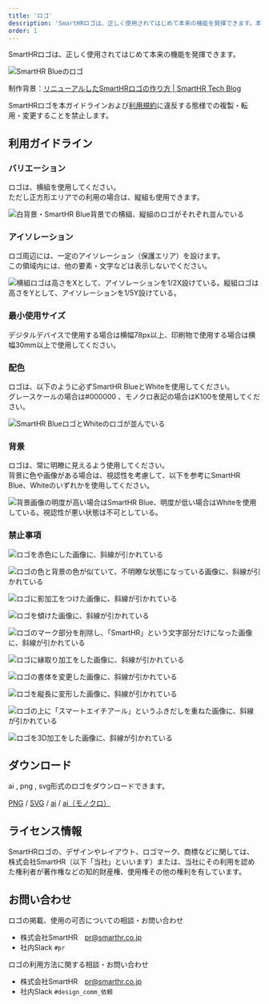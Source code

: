 ```yaml
---
title: 'ロゴ'
description: 'SmartHRロゴは、正しく使用されてはじめて本来の機能を発揮できます。本ガイドラインおよび利用規約にしたがって利用してください。'
order: 1
---
```



SmartHRロゴは、正しく使用されてはじめて本来の機能を発揮できます。

![SmartHR Blueのロゴ](./images/logo.png)

制作背景：<a href="https://tech.smarthr.jp/entry/2017/08/07/090000" target="_blank">リニューアルしたSmartHRロゴの作り方 | SmartHR Tech Blog</a>

SmartHRロゴを本ガイドラインおよび[利用規約](/terms/)に違反する態様での複製・転用・変更することを禁止します。

## 利用ガイドライン

### バリエーション

ロゴは、横組を使用してください。  
ただし正方形エリアでの利用の場合は、縦組も使用できます。

![白背景・SmartHR Blue背景での横組、縦組のロゴがそれぞれ並んでいる](./images/logo_variation.png)

### アイソレーション

ロゴ周辺には、一定のアイソレーション（保護エリア）を設けます。  
この領域内には、他の要素・文字などは表示しないでください。

![横組ロゴは高さをXとして、アイソレーションを1/2X設けている。縦組ロゴは高さをYとして、アイソレーションを1/5Y設けている。](./images/logo_isolation.png)

### 最小使用サイズ

デジタルデバイスで使用する場合は横幅78px以上、印刷物で使用する場合は横幅30mm以上で使用してください。

### 配色

ロゴは、以下のように必ずSmartHR BlueとWhiteを使用してください。  
グレースケールの場合は#000000 、モノクロ表記の場合はK100を使用してください。

![SmartHR BlueロゴとWhiteのロゴが並んでいる](./images/logo_color.png)

### 背景

ロゴは、常に明瞭に見えるよう使用してください。  
背景に色や画像がある場合は、視認性を考慮して、以下を参考にSmartHR Blue、Whiteのいずれかを使用してください。

![背景画像の明度が高い場合はSmartHR Blue、明度が低い場合はWhiteを使用している。視認性が悪い状態は不可としている。](./images/logo_background.png)

### 禁止事項

<Grid>
  <ImgWithDesc description="指定カラー以外で表記してはいけない">

  ![ロゴを赤色にした画像に、斜線が引かれている](./images/logo_ng_color.png)

  </ImgWithDesc>

  <ImgWithDesc description="不明瞭な表示をしてはならない">

  ![ロゴの色と背景の色が似ていて、不明瞭な状態になっている画像に、斜線が引かれている](./images/logo_ng_unclear.png)

  </ImgWithDesc>

  <ImgWithDesc description="シャドウをつけてはいけない">

  ![ロゴに影加工をつけた画像に、斜線が引かれている](./images/logo_ng_shadow.png)

  </ImgWithDesc>

  <ImgWithDesc description="ロゴを傾けてはいけない">

  ![ロゴを傾けた画像に、斜線が引かれている](./images/logo_ng_oblique.png)

  </ImgWithDesc>

  <ImgWithDesc description="ロゴの一部だけを使用したり、要素を削除してはいけない">

  ![ロゴのマーク部分を削除し、「SmartHR」という文字部分だけになった画像に、斜線が引かれている](./images/logo_ng_cut.png)

  </ImgWithDesc>

  <ImgWithDesc description="ロゴを縁取ってはいけない">

  ![ロゴに縁取り加工をした画像に、斜線が引かれている](./images/logo_ng_outline.png)

  </ImgWithDesc>

  <ImgWithDesc description="ロゴの書体を変えてはいけない">

  ![ロゴの書体を変更した画像に、斜線が引かれている](./images/logo_ng_font.png)

  </ImgWithDesc>

  <ImgWithDesc description="変形させてはいけない">

  ![ロゴを縦長に変形した画像に、斜線が引かれている](./images/logo_ng_transform.png)

  </ImgWithDesc>

  <ImgWithDesc description="他要素やマークをロゴの上に重ねてはいけない">

  ![ロゴの上に「スマートエイチアール」というふきだしを重ねた画像に、斜線が引かれている](./images/logo_ng_other.png)

  </ImgWithDesc>

  <ImgWithDesc description="平面表現において3D表現してはいけない">

  ![ロゴを3D加工をした画像に、斜線が引かれている](./images/logo_ng_3d.png)

  </ImgWithDesc>
</Grid>

## ダウンロード

ai , png , svg形式のロゴをダウンロードできます。

[PNG](/SmartHR_Logo_png.zip) / [SVG](/SmartHR_Logo_svg.zip) / [ai](/SmartHR_Logo_ai.zip) / [ai（モノクロ）](/SmartHR_Logo_monochrome.zip)

## ライセンス情報

SmartHRロゴの、デザインやレイアウト、ロゴマーク、商標などに関しては、株式会社SmartHR（以下「当社」といいます）または、当社にその利用を認めた権利者が著作権などの知的財産権、使用権その他の権利を有しています。


## お問い合わせ

ロゴの掲載、使用の可否についての相談・お問い合わせ
- 株式会社SmartHR　pr@smarthr.co.jp
- 社内Slack `#pr`

ロゴの利用方法に関する相談・お問い合わせ
- 株式会社SmartHR　pr@smarthr.co.jp
- 社内Slack `#design_comm_依頼`
